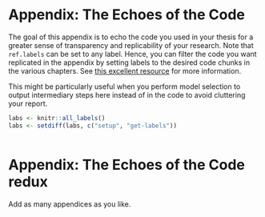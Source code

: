 # Appendix: The Echoes of the Code{-}

```{=latex}
\markboth{Appendix}{Appendix}
```

The goal of this appendix is to echo the code you used in your thesis for a greater sense of transparency and replicability of your research. 
Note that `ref.labels` can be set to any label. 
Hence, you can filter the code you want replicated in the appendix by setting labels to the desired code chunks in the various chapters. 
See [this excellent resource](https://bookdown.org/yihui/rmarkdown-cookbook/code-appendix.html) for more information.


This might be particularly useful when you perform model selection to output intermediary steps here instead of in the code to avoid cluttering your report. 

```r
labs <- knitr::all_labels()
labs <- setdiff(labs, c("setup", "get-labels"))
```

```r
```

# Appendix: The Echoes of the Code redux{-}

Add as many appendices as you like.